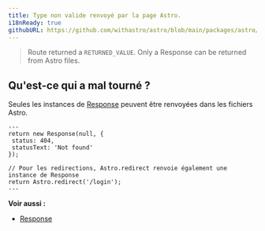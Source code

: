 ```yaml
---
title: Type non valide renvoyé par la page Astro.
i18nReady: true
githubURL: https://github.com/withastro/astro/blob/main/packages/astro/src/core/errors/errors-data.ts
---
```


> Route returned a `RETURNED_VALUE`. Only a Response can be returned from Astro files.

## Qu'est-ce qui a mal tourné ?
Seules les instances de [Response](https://developer.mozilla.org/fr-FR/docs/Web/API/Response) peuvent être renvoyées dans les fichiers Astro.
```astro title="pages/login.astro"
---
return new Response(null, {
 status: 404,
 statusText: 'Not found'
});

// Pour les redirections, Astro.redirect renvoie également une instance de Response
return Astro.redirect('/login');
---
```

**Voir aussi :**
-  [Response](/fr/guides/on-demand-rendering/#response)
